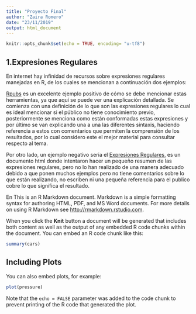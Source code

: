 ```yaml
---
title: "Proyecto Final"
author: "Zaira Romero"
date: "23/11/2019"
output: html_document
---
```


```r
knitr::opts_chunk$set(echo = TRUE, encoding= "u-tf8")
```

## 1.Expresiones Regulares

En internet hay infinidad de recursos sobre expresiones regulares manejadas en R, de los cuales se mencionan a continuación dos ejemplos:

[Rpubs](http://rpubs.com/ydmarinb/429756) es un excelente ejemplo positivo de cómo se debe mencionar estas herramientas, ya que aquí se puede ver una explicación detallada. Se comienza con una definición de lo que son las expresiones regulares lo cual es ideal mencionar si el público no tiene conocimiento previo, posteriormente se menciona como están conformadas estas expresiones y por último se van explicando una a una las diferentes sintaxis, haciendo referencia a estos con comentarios que permiten la comprensión de los resultados, por lo cual considero este el mejor material para consultar respecto al tema.

Por otro lado, un ejemplo negativo seria el [Expresiones Regulares]( https://labscn-unalmed.github.io/modulo-R/slides/11_Expresiones_Regulares.html#/), es un documento html donde intentaron hacer un pequeño resumen de las expresiones regulares, pero no lo han realizado de una manera adecuado debido a que ponen muchos ejemplos pero no tiene comentarios sobre lo que están realizando, no escriben ni una pequeña referencia para el publico cobre lo que significa el resultado.


En This is an R Markdown document. Markdown is a simple formatting syntax for authoring HTML, PDF, and MS Word documents. For more details on using R Markdown see <http://rmarkdown.rstudio.com>.

When you click the **Knit** button a document will be generated that includes both content as well as the output of any embedded R code chunks within the document. You can embed an R code chunk like this:

```r
summary(cars)
```

## Including Plots

You can also embed plots, for example:

```r
plot(pressure)
```

Note that the `echo = FALSE` parameter was added to the code chunk to prevent printing of the R code that generated the plot.
